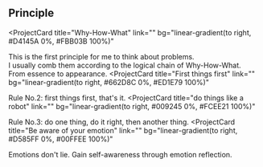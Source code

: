 ## Principle

<ProjectCard
  title="Why-How-What"
  link=""
  bg="linear-gradient(to right, #D4145A 0%, #FBB03B 100%)"
>
  This is the first principle for me to think about problems.  
  I usually comb them according to the logical chain of Why-How-What.   
  From essence to appearance.
</ProjectCard>
<ProjectCard
  title="First things first"
  link=""
  bg="linear-gradient(to right, #662D8C 0%, #ED1E79 100%)"
>
  Rule No.2: first things first, that's it.
</ProjectCard>
<ProjectCard
  title="do things like a robot"
  link=""
  bg="linear-gradient(to right, #009245 0%, #FCEE21 100%)"
>
  Rule No.3: do one thing, do it right, then another thing.
</ProjectCard>
<ProjectCard
  title="Be aware of your emotion"
  link=""
  bg="linear-gradient(to right, #D585FF 0%, #00FFEE 100%)"
>
  Emotions don't lie. Gain self-awareness through emotion reflection.
</ProjectCard>
